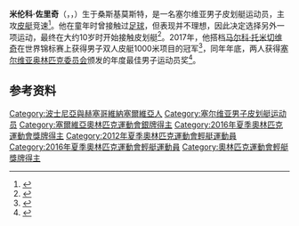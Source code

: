 {{bots|deny=InternetArchiveBot}}
{{NoteTA|G1=Sports}}
{{Infobox sportsperson
| name           = 米伦科·佐里奇
| image          = Milenko Zorić ECH 2016.jpg
| nationality    = {{SRB}}
| birth_date     = {{birth date and age|1989|4|2|df=y}}
| birth_place    = {{YUG}}[[波斯尼亞和黑塞哥維那社會主義共和國|波斯尼亞和黑塞哥維那社會主義共和國]][[桑斯基莫斯特|桑斯基莫斯特]]
| height         = {{convert|1.79|m|ftin|abbr=on}}
| weight         = {{convert|73|kg|lb|abbr=on}}
| country        = {{SRB}}
| sport          = [[皮划艇竞速|皮划艇竞速]]
| show-medals    = no
| medaltemplates = 
{{MedalSport|男子[[皮划艇竞速|皮划艇竞速]]}}
{{MedalCountry|{{SRB}}}}
{{MedalCompetition|[[奥林匹克运动会|奥林匹克运动会]]}}
{{MedalSilver|[[2016年夏季奥林匹克运动会|2016 里约热内卢]]|[[2016年夏季奥林匹克运动会皮划艇比赛|双人皮艇1000米]]}}
{{MedalCompetition|[[世界皮划艇竞速锦标赛|世界皮划艇竞速锦标赛]]}}
{{MedalGold|[[2017年世界皮划艇竞速锦标赛|2017 拉奇采]]|双人皮艇1000米}}
{{MedalBronze|[[2015年世界皮划艇竞速锦标赛|2015 米兰]]|双人皮艇1000米}}
{{MedalBronze|[[2018年世界皮划艇竞速锦标赛|2018 旧蒙特莫尔]]|双人皮艇1000米}}
{{MedalCompetition|欧洲皮划艇竞速锦标赛}}
{{MedalGold|2018 贝尔格莱德|双人皮艇1000米}}
{{MedalSilver|2017 普罗夫迪夫|双人皮艇1000米}}
{{MedalBronze|2016 莫斯科|双人皮艇1000米}}
{{MedalBronze|2012 萨格勒布|四人皮艇1000米}}
}}
'''米伦科·佐里奇'''（{{lang-sr-Latn|Milenko Zorić}}，{{lang-sr-Cyrl|Миленко Зорић}}，{{bd|1989年|4月2日||}}）生于桑斯基莫斯特，是一名塞尔维亚男子皮划艇运动员，主攻[[皮艇|皮艇]]竞速<ref>{{cite web|url=https://www.sports-reference.com/olympics/athletes/zo/milenko-zoric-1.html|title=Milenko Zorić|work=Sport Reference|accessdate=2021-02-11|archiveurl=https://web.archive.org/web/20200418035244/https://www.sports-reference.com/olympics/athletes/zo/milenko-zoric-1.html|archivedate=2020-04-18}}</ref>。他在童年时曾接触过[[足球|足球]]，但表现并不理想，因此决定选择另外一项运动，最终在大约10岁时开始接触皮划艇<ref>{{cite web|url=https://www.canoeicf.com/athlete/milenko-zoric|title=Milenko ZORIC|work=[[国际皮划艇联合会|International Canoe Federation]]|accessdate=2021-02-11|archiveurl=https://web.archive.org/web/20200822210126/https://www.canoeicf.com/athlete/milenko-zoric|archivedate=2020-08-22}}</ref>。2017年，他搭档[[马尔科·托米切维奇|马尔科·托米切维奇]]在世界锦标赛上获得男子双人皮艇1000米项目的冠军<ref>{{cite web|url=https://www.canoeicf.com/news/germany-steal-show-canoe-sprint-world-championships|title=Germany steal the show at Canoe Sprint World Championships|work=International Canoe Federation|date=2017-08-26|accessdate=2021-02-11|archiveurl=https://archive.is/qiWWN|archivedate=2021-02-11}}</ref>，同年年底，两人获得[[塞尔维亚奥林匹克委员会|塞尔维亚奥林匹克委员会]]颁发的年度最佳男子运动员奖<ref>{{cite web|url=https://canoe-europe.org/news/milenko-zoric-and-marko-tomicevic-serbian-athletes-of-the-year-395|title=Milenko Zorić and Marko Tomičević Serbian athletes of the year|work=European Canoe Federation|date=2018-01-10|accessdate=2021-02-11|archiveurl=https://archive.is/cZTtN|archivedate=2021-02-11}}</ref>。

==参考资料==
{{reflist}}
{{DEFAULTSORT:Zoric, Milenko}}
[[Category:波士尼亞與赫塞哥維納塞爾維亞人|Category:波士尼亞與赫塞哥維納塞爾維亞人]]
[[Category:塞尔维亚男子皮划艇运动员|Category:塞尔维亚男子皮划艇运动员]]
[[Category:塞爾維亞奧林匹克運動會銀牌得主|Category:塞爾維亞奧林匹克運動會銀牌得主]]
[[Category:2016年夏季奧林匹克運動會獎牌得主|Category:2016年夏季奧林匹克運動會獎牌得主]]
[[Category:2012年夏季奧林匹克運動會輕艇運動員|Category:2012年夏季奧林匹克運動會輕艇運動員]]
[[Category:2016年夏季奧林匹克運動會輕艇運動員|Category:2016年夏季奧林匹克運動會輕艇運動員]]
[[Category:奧林匹克運動會輕艇獎牌得主|Category:奧林匹克運動會輕艇獎牌得主]]